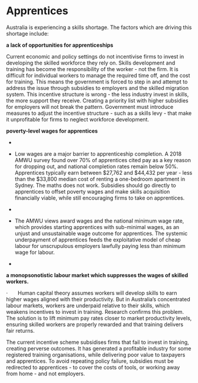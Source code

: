 # Apprentices

Australia is experiencing a skills shortage. The factors which are driving this shortage include:

**a lack of opportunities for apprenticeships**

Current economic and policy settings do not incentivise firms to invest in developing the skilled workforce they rely on. Skills development and training has become the responsibility of the worker - not the firm. It is difficult for individual workers to manage the required time off, and the cost for training. This means the government is forced to step in and attempt to address the issue through subsidies to employers and the skilled migration system. This incentive structure is wrong - the less industry invest in skills, the more support they receive. Creating a priority list with higher subsidies for employers will not break the pattern. Government must introduce measures to adjust the incentive structure - such as a skills levy - that make it unprofitable for firms to neglect workforce development.

**poverty-level wages for apprentices**

-   

-   Low wages are a major barrier to apprenticeship completion. A 2018 AMWU survey found over 70% of apprentices cited pay as a key reason for dropping out, and national completion rates remain below 50%. Apprentices typically earn between \$27,762 and \$44,432 per year - less than the \$33,800 median cost of renting a one-bedroom apartment in Sydney. The maths does not work. Subsidies should go directly to apprentices to offset poverty wages and make skills acquisition financially viable, while still encouraging firms to take on apprentices.

-   

-   The AMWU views award wages and the national minimum wage rate, which provides starting apprentices with sub-minimal wages, as an unjust and unsustainable wage outcome for apprentices. The systemic underpayment of apprentices feeds the exploitative model of cheap labour for unscrupulous employers lawfully paying less than minimum wage for labour.

-   

**a monopsonotistic labour market which suppresses the wages of skilled workers.**

·       Human capital theory assumes workers will develop skills to earn higher wages aligned with their productivity. But in Australia’s concentrated labour markets, workers are underpaid relative to their skills, which weakens incentives to invest in training. Research confirms this problem. The solution is to lift minimum pay rates closer to market productivity levels, ensuring skilled workers are properly rewarded and that training delivers fair returns. 

The current incentive scheme subsidises firms that fail to invest in training, creating perverse outcomes. It has generated a profitable industry for some registered training organisations, while delivering poor value to taxpayers and apprentices. To avoid repeating policy failure, subsidies must be redirected to apprentices - to cover the costs of tools, or working away from home - and not employers. 
